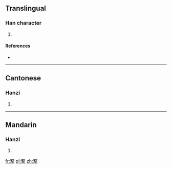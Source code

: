 ==Translingual==

===Han character===
{{Han char|rn=64|rad=手|as=12|sn=16|four=0850<sub>4</sub>|canj=X卜大手 (XYKQ), 卜大手 (YKQ)|ids=⿱[[敦]][[手]]}}

# {{defn|Han|sort=手12}}

====References====
* {{Han ref|kx=0453.240|dkj=12680|dj=0803.070|hdz=31952.070|uh=6489|ud=25737|bh=E9AA|bd=59818}}

----

==Cantonese==

===Hanzi===
{{yue-hanzi|jyut=|y=deu1}}

# {{defn|lang=yue|sort=手12}}

----

==Mandarin==

===Hanzi===
{{cmn-hanzi|pin=[[dūn]] ([[dun1]])|wg=tun<sup>1</sup>}}

# {{defn|lang=cmn|sort=手12}}

[[fr:撉]]
[[pl:撉]]
[[zh:撉]]